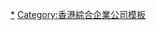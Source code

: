 {{navbox
|name    = 佳寧娜（控股）集團
|image   = 
|title   = [[佳寧娜（控股）集團]]
|listclass = hlist
| group1 = 人物
| list1  = 
*[[馬介璋]]
*[[馬介欽]]
*[[馬鴻銘]]
*[[梁百忍]]
*[[吳恩光]]
*[[馬鴻文]]
*[[張華峰]]
*[[葉慶忠]]

| group2 = 公司
| list2  = 
*[[佳寧娜]]
*[[華南城]]
*[[連雲港]]
*[[華東城]]

| group3= 地產
| list3= {{navbox|child
|listclass = hlist
 |group1 = [[佳寧娜地產集團]]
 |list1 = [[華南城]]*[[華東城]] *[[东莞金誉房地产开发有限公司]] *[[佳宁娜友谊广场物业管理（深圳）有限公司]]  *[[佳宁娜（深圳）商业有限公司]]


}}
| group4 =商場，商丶住大型綜合體丶物流商貿城
| list4  = 
*[[佳寧娜時尚廣場]]
*[[佳寧娜時尚購物廣場]]
*[[佳寧娜友誼廣場]] 
*[[東莞金譽國際家居城]]一丶二丶三期
 
*[[華南城]]
 
*[[華東城]]
 
*[[駿庭名園商場]]

| group5 = 寫字樓
| list5  = 
*[[香港尖沙咀達成大廈地下第5號泊車位]]  
* 新界葵涌大連排道200號偉倫中心第二期26樓
| group6 = 酒店
| list6  = 
*[[佛山佳寧娜大酒店]]
*[[益陽佳寧娜國際大酒店]]

|group7= 發展中地產項目
|list7=

*[[佳悅]]（佔50%）
*[[長沙灣青山道300至306號]]（佔50%）
*[[東莞金譽國際家居城二丶三期]]
*[[深圳馬古領舊改項目]]（佔15%）

|group8= 住宅地產
|list8=

*[[梓山湖新城]]
*[[駿庭名園]]
*[[梓山湖新城一丶二期]]
*[[梓蘭庭]]

| group9= 飲食
| list9= {{navbox|child
  |listclass = hlist
  |group1 = [[佳寧娜飲食集團]]
  |list1 = 
*[[佳寧娜潮州菜酒樓]]
*[[佳寧娜月餅]]
*[[香港尖沙咀佳寧娜潮州酒樓有限公司]]
*[[香港九龍城佳寧娜潮州菜酒樓]]
*[[深圳市佳寧娜酒樓]]
*[[佳寧娜食品（深圳）有限公司]]
*[[成都佳寧娜潮州酒樓有限公司]]
*[[協明投資控股有限公司]]
*[[順寶創投有限公司]]([[味皇茶餐廳]])
*[[新耀控股]]([[馥軒]])
*[[深圳市]][[顺意-顺德家乡菜]]
*“韩赞”
*「[[泰越概念]]」


  }}

  }}
<noinclude>
[[Category:佳寧娜（控股）集團|*]]
[[Category:香港綜合企業公司模板]]
</noinclude>